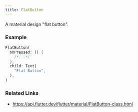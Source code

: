 ```yaml
---
title: FlatButton
---
```


A material design "flat button".


### Example

```dart liveslice=FlatButton
FlatButton(
  onPressed: () {
    /*...*/
  },
  child: Text(
    "Flat Button",
  ),
)
```

### Related Links
- https://api.flutter.dev/flutter/material/FlatButton-class.html

